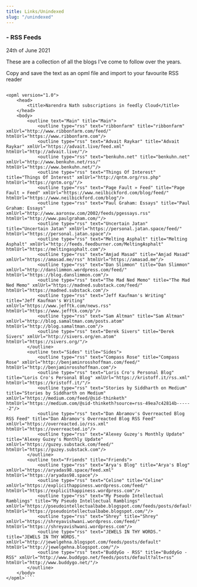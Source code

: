 ```yaml
---
title: Links/Unindexed
slug: "/unindexed"
---
```


<h3> - RSS Feeds </h3>
<Text sx={{ fontSize: [1], color: `heading` }}>24th of June 2021</Text>

These are a collection of all the blogs I've come to follow over the years.

Copy and save the text as an opml file and import to your favourite RSS reader

`````<?xml version="1.0" encoding="UTF-8"?>

<opml version="1.0">
    <head>
        <title>Narendra Nath subscriptions in feedly Cloud</title>
    </head>
    <body>
        <outline text="Main" title="Main">
            <outline type="rss" text="ribbonfarm" title="ribbonfarm" xmlUrl="http://www.ribbonfarm.com/feed/" htmlUrl="https://www.ribbonfarm.com"/>
            <outline type="rss" text="Advait Raykar" title="Advait Raykar" xmlUrl="https://advait.live/feed.xml" htmlUrl="http://advait.live/"/>
            <outline type="rss" text="benkuhn.net" title="benkuhn.net" xmlUrl="http://www.benkuhn.net/rss/" htmlUrl="https://www.benkuhn.net/"/>
            <outline type="rss" text="Things Of Interest" title="Things Of Interest" xmlUrl="http://qntm.org/rss.php" htmlUrl="https://qntm.org/"/>
            <outline type="rss" text="Page Fault » Feed" title="Page Fault » Feed" xmlUrl="https://www.neilbickford.com/blog/feed/" htmlUrl="https://www.neilbickford.com/blog"/>
            <outline type="rss" text="Paul Graham: Essays" title="Paul Graham: Essays" xmlUrl="http://www.aaronsw.com/2002/feeds/pgessays.rss" htmlUrl="http://www.paulgraham.com/"/>
            <outline type="rss" text="Uncertain Jatan" title="Uncertain Jatan" xmlUrl="https://personal.jatan.space/feed/" htmlUrl="https://personal.jatan.space"/>
            <outline type="rss" text="Melting Asphalt" title="Melting Asphalt" xmlUrl="http://feeds.feedburner.com/MeltingAsphalt" htmlUrl="https://meltingasphalt.com"/>
            <outline type="rss" text="Amjad Masad" title="Amjad Masad" xmlUrl="https://amasad.me/rss" htmlUrl="https://amasad.me"/>
            <outline type="rss" text="Dan Slimmon" title="Dan Slimmon" xmlUrl="http://danslimmon.wordpress.com/feed/" htmlUrl="https://blog.danslimmon.com"/>
            <outline type="rss" text="The Mad Ned Memo" title="The Mad Ned Memo" xmlUrl="https://madned.substack.com/feed/" htmlUrl="https://madned.substack.com"/>
            <outline type="rss" text="Jeff Kaufman's Writing" title="Jeff Kaufman's Writing" xmlUrl="https://www.jefftk.com/news.rss" htmlUrl="https://www.jefftk.com/p"/>
            <outline type="rss" text="Sam Altman" title="Sam Altman" xmlUrl="http://blog.samaltman.com/posts.atom" htmlUrl="http://blog.samaltman.com"/>
            <outline type="rss" text="Derek Sivers" title="Derek Sivers" xmlUrl="http://sivers.org/en.atom" htmlUrl="https://sivers.org/"/>
        </outline>
        <outline text="Sides" title="Sides">
            <outline type="rss" text="Compass Rose" title="Compass Rose" xmlUrl="http://benjaminrosshoffman.com/feed/" htmlUrl="http://benjaminrosshoffman.com"/>
            <outline type="rss" text="Loris Cro's Personal Blog" title="Loris Cro's Personal Blog" xmlUrl="https://kristoff.it/rss.xml" htmlUrl="https://kristoff.it/"/>
            <outline type="rss" text="Stories by Siddharth on Medium" title="Stories by Siddharth on Medium" xmlUrl="https://medium.com/feed/@sid-thinketh" htmlUrl="https://medium.com/@sid-thinketh?source=rss-49ea7c42814b------2"/>
            <outline type="rss" text="Dan Abramov's Overreacted Blog RSS Feed" title="Dan Abramov's Overreacted Blog RSS Feed" xmlUrl="https://overreacted.io/rss.xml" htmlUrl="https://overreacted.io"/>
            <outline type="rss" text="Alexey Guzey's Monthly Update" title="Alexey Guzey's Monthly Update" xmlUrl="https://guzey.substack.com/feed/" htmlUrl="https://guzey.substack.com"/>
        </outline>
        <outline text="Friends" title="Friends">
            <outline type="rss" text="Arya's Blog" title="Arya's Blog" xmlUrl="https://aryadas98.space/feed.xml" htmlUrl="https://aryadas98.space"/>
            <outline type="rss" text="Celine" title="Celine" xmlUrl="https://explicithappiness.wordpress.com/feed/" htmlUrl="https://explicithappiness.wordpress.com"/>
            <outline type="rss" text="My Pseudo Intellectual Ramblings" title="My Pseudo Intellectual Ramblings" xmlUrl="https://pseudointellectualbabe.blogspot.com/feeds/posts/default" htmlUrl="https://pseudointellectualbabe.blogspot.com/"/>
            <outline type="rss" text="Shrey" title="Shrey" xmlUrl="https://shreyavishwani.wordpress.com/feed/" htmlUrl="https://shreyavishwani.wordpress.com"/>
            <outline type="rss" text="JEWELS IN THY WORDS." title="JEWELS IN THY WORDS." xmlUrl="http://jewelgehna.blogspot.com/feeds/posts/default" htmlUrl="http://jewelgehna.blogspot.com/"/>
            <outline type="rss" text="BuddyGo - RSS" title="BuddyGo - RSS" xmlUrl="http://www.buddygo.net/feeds/posts/default?alt=rss" htmlUrl="http://www.buddygo.net/"/>
        </outline>
    </body>
</opml>````
`````
